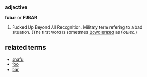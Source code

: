 === adjective ===
'''fubar''' or '''FUBAR'''

# Fucked Up Beyond All Recognition.  Military term refering to a bad situation. (The first word is sometimes [[Bowdlerized]] as ''Fouled''.)

== related terms ==
* [[snafu]]
* [[foo]]
* [[bar]]